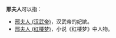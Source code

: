 '''邢夫人'''可以指：
*[[邢夫人_(汉武帝)|邢夫人 (汉武帝)]]，汉武帝的妃嫔。
*[[邢夫人_(红楼梦)|邢夫人 (红楼梦)]]，小说《红楼梦》中人物。

{{disambig|Cat=三字中國相關消歧義}}